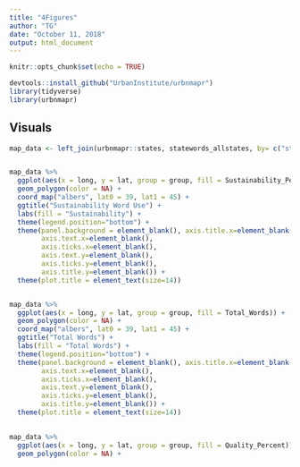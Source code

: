 ```yaml
---
title: "4Figures"
author: "TG"
date: "October 11, 2018"
output: html_document
---
```


```r
knitr::opts_chunk$set(echo = TRUE)

devtools::install_github("UrbanInstitute/urbnmapr")
library(tidyverse)
library(urbnmapr)
```

## Visuals

```r
map_data <- left_join(urbnmapr::states, statewords_allstates, by= c("state_abbv" = "State_Abbreviation"))


map_data %>%
  ggplot(aes(x = long, y = lat, group = group, fill = Sustainability_Percent)) +
  geom_polygon(color = NA) +
  coord_map("albers", lat0 = 39, lat1 = 45) +
  ggtitle("Sustainability Word Use") +
  labs(fill = "Sustainability") +
  theme(legend.position="bottom") +
  theme(panel.background = element_blank(), axis.title.x=element_blank(),
        axis.text.x=element_blank(),
        axis.ticks.x=element_blank(),
        axis.text.y=element_blank(),
        axis.ticks.y=element_blank(),
        axis.title.y=element_blank()) +
  theme(plot.title = element_text(size=14))


map_data %>%
  ggplot(aes(x = long, y = lat, group = group, fill = Total_Words)) +
  geom_polygon(color = NA) +
  coord_map("albers", lat0 = 39, lat1 = 45) +
  ggtitle("Total Words") +
  labs(fill = "Total Words") +
  theme(legend.position="bottom") +
  theme(panel.background = element_blank(), axis.title.x=element_blank(),
        axis.text.x=element_blank(),
        axis.ticks.x=element_blank(),
        axis.text.y=element_blank(),
        axis.ticks.y=element_blank(),
        axis.title.y=element_blank()) +
  theme(plot.title = element_text(size=14))
  

map_data %>%
  ggplot(aes(x = long, y = lat, group = group, fill = Quality_Percent)) +
  geom_polygon(color = NA) +
```